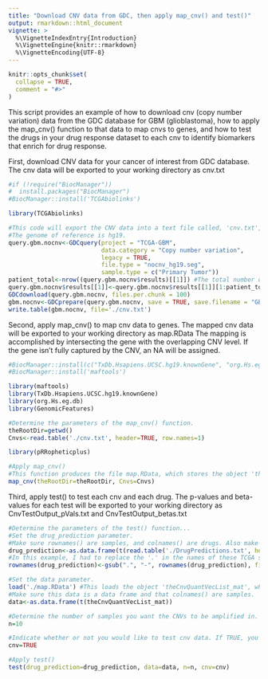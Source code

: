 ```yaml
---
title: "Download CNV data from GDC, then apply map_cnv() and test()"
output: rmarkdown::html_document
vignette: >
  %\VignetteIndexEntry{Introduction}
  %\VignetteEngine{knitr::rmarkdown}
  %\VignetteEncoding{UTF-8}
---
```


```r
knitr::opts_chunk$set(
  collapse = TRUE,
  comment = "#>"
)
```

This script provides an example of how to download cnv (copy number variation) data from the GDC database for GBM (glioblastoma),
how to apply the map_cnv() function to that data to map cnvs to genes, and how to test the drugs in your drug response dataset to each cnv to identify biomarkers that enrich for drug response.

First, download CNV data for your cancer of interest from GDC database. The cnv data will be exported to your working directory as cnv.txt 
```r
#if (!require("BiocManager"))
#  install.packages("BiocManager")
#BiocManager::install('TCGAbiolinks')

library(TCGAbiolinks)

#This code will export the CNV data into a text file called, 'cnv.txt', containing a table with colnames() 'Sample', 'Chromosome', 'Start', 'End', 'Num Probes', 'Segment_Mean'
#The genome of reference is hg19.
query.gbm.nocnv<-GDCquery(project = "TCGA-GBM",
                          data.category = "Copy number variation",
                          legacy = TRUE,
                          file.type = "nocnv_hg19.seg",
                          sample.type = c("Primary Tumor"))
patient_total<-nrow((query.gbm.nocnv$results)[[1]]) #The total number of patients GDC has CNV data for
query.gbm.nocnv$results[[1]]<-query.gbm.nocnv$results[[1]][1:patient_total,]
GDCdownload(query.gbm.nocnv, files.per.chunk = 100)
gbm.nocnv<-GDCprepare(query.gbm.nocnv, save = TRUE, save.filename = "GBMnocnvhg19.rda")
write.table(gbm.nocnv, file='./cnv.txt')
```

Second, apply map_cnv() to map cnv data to genes. The mapped cnv data will be exported to your working directory as map.RData
The mapping is accomplished by intersecting the gene with the overlapping CNV level. If the gene isn't fully captured by the CNV, an NA will be assigned.
```r
#BiocManager::install(c("TxDb.Hsapiens.UCSC.hg19.knownGene", "org.Hs.eg.db", #"GenomicFeatures"))
#BiocManager::install('maftools')

library(maftools)
library(TxDb.Hsapiens.UCSC.hg19.knownGene)
library(org.Hs.eg.db)
library(GenomicFeatures)

#Determine the parameters of the map_cnv() function.
theRootDir=getwd()
Cnvs<-read.table('./cnv.txt', header=TRUE, row.names=1)

library(pRRopheticplus)

#Apply map_cnv()
#This function produces the file map.RData, which stores the object 'theCnvQuantVecList_mat'
map_cnv(theRootDir=theRootDir, Cnvs=Cnvs)
```

Third, apply test() to test each cnv and each drug. The p-values and beta-values for each test will be exported to your working directory as CnvTestOutput_pVals.txt and CnvTestOutput_betas.txt
```r
#Determine the parameters of the test() function...
#Set the drug_prediction parameter.
#Make sure rownames() are samples, and colnames() are drugs. Also make sure this data is a data frame.
drug_prediction<-as.data.frame(t(read.table('./DrugPredictions.txt', header=TRUE, row.names=1)))
#In this example, I had to replace the '.' in the names of these TCGA samples with '-' so that they are of the same form as samples in the cnv data (you may not have to do this).
rownames(drug_prediction)<-gsub(".", "-", rownames(drug_prediction), fixed=T)

#Set the data parameter.
load('./map.RData') #This loads the object 'theCnvQuantVecList_mat', which was obtained using map_cnv()
#Make sure this data is a data frame and that colnames() are samples.
data<-as.data.frame(t(theCnvQuantVecList_mat))

#Determine the number of samples you want the CNVs to be amplified in. The default is 10.
n=10

#Indicate whether or not you would like to test cnv data. If TRUE, you will test cnv data. If FALSE, you will test mutation data.
cnv=TRUE

#Apply test()
test(drug_prediction=drug_prediction, data=data, n=n, cnv=cnv)
```
